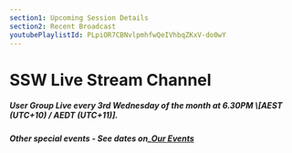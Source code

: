 ```yaml
---
section1: Upcoming Session Details
section2: Recent Broadcast
youtubePlaylistId: PLpiOR7CBNvlpmhfwQeIVhbqZKxV-do0wY
---
```


# SSW Live Stream Channel

##### User Group Live every 3rd Wednesday of the month at 6.30PM \\\[AEST (UTC+10) / AEDT (UTC+11)].

##### Other special events - See dates on\_[Our Events](https://www.ssw.com.au/ssw/Events/)
